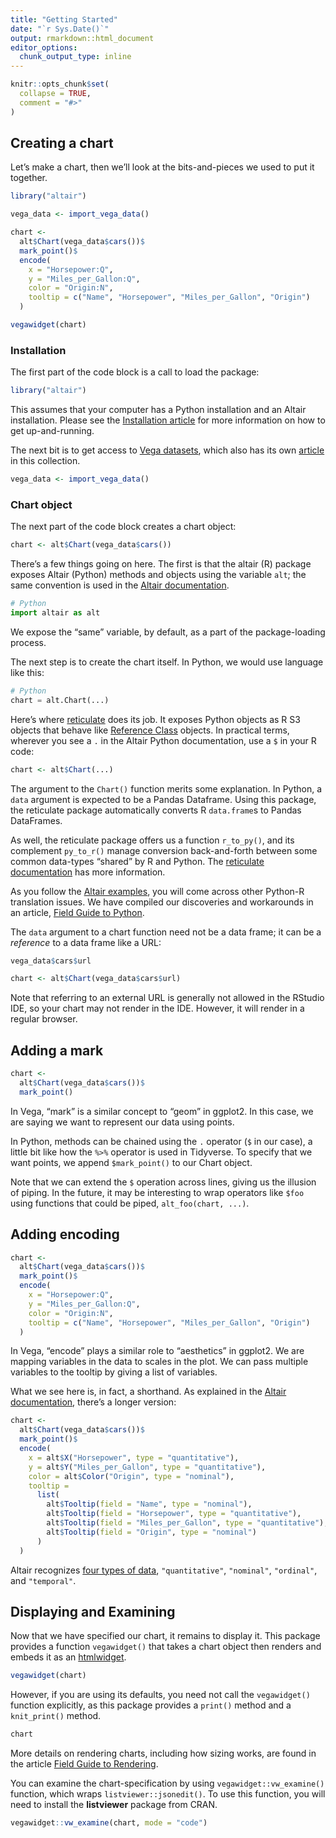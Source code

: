 ```yaml
---
title: "Getting Started"
date: "`r Sys.Date()`"
output: rmarkdown::html_document
editor_options: 
  chunk_output_type: inline
---
```


```r
knitr::opts_chunk$set(
  collapse = TRUE,
  comment = "#>"
)
```

## Creating a chart

Let's make a chart, then we'll look at the bits-and-pieces we used to put it together.

```r
library("altair")

vega_data <- import_vega_data()

chart <- 
  alt$Chart(vega_data$cars())$
  mark_point()$
  encode(
    x = "Horsepower:Q",
    y = "Miles_per_Gallon:Q",
    color = "Origin:N",
    tooltip = c("Name", "Horsepower", "Miles_per_Gallon", "Origin")
  )

vegawidget(chart)
```

### Installation

The first part of the code block is a call to load the package: 

```r
library("altair")
```

This assumes that your computer has a Python installation and an Altair installation. Please see the [Installation article](installation.html) for more information on how to get up-and-running.

The next bit is to get access to [Vega datasets](https://github.com/altair-viz/vega_datasets), which also has its own [article](vega-datasets.html) in this collection.

```r
vega_data <- import_vega_data()
```

### Chart object

The next part of the code block creates a chart object:

```r
chart <- alt$Chart(vega_data$cars())
```

There's a few things going on here. The first is that the altair (R) package exposes Altair (Python) methods and objects using the variable `alt`; the same convention is used in the [Altair documentation](https://altair-viz.github.io/getting_started/overview.html).

```python
# Python
import altair as alt
```

We expose the "same" variable, by default, as a part of the package-loading process. 

The next step is to create the chart itself. In Python, we would use language like this:

```python
# Python
chart = alt.Chart(...)
```

Here's where [reticulate](https://rstudio.github.io/reticulate/) does its job. It exposes Python objects as R S3 objects that behave like [Reference Class](http://adv-r.had.co.nz/OO-essentials.html#rc) objects. In practical terms, wherever you see a `.` in the Altair Python documentation, use a `$` in your R code:

```r
chart <- alt$Chart(...)
```

The argument to the `Chart()` function merits some explanation. In Python, a `data` argument is expected to be a Pandas Dataframe. Using this package, the reticulate package automatically converts R `data.frame`s to Pandas DataFrames.

As well, the reticulate package offers us a function `r_to_py()`, and its complement `py_to_r()` manage conversion back-and-forth between some common data-types "shared" by R and Python. The [reticulate documentation](https://rstudio.github.io/reticulate/index.html#type-conversions) has more information.

As you follow the [Altair examples](https://altair-viz.github.io/gallery/index.html), you will come across other Python-R translation issues. We have compiled our discoveries and workarounds in an article, [Field Guide to Python](field-guide-python.html).

The `data` argument to a chart function need not be a data frame; it can be a *reference* to a data frame like a URL:

```r
vega_data$cars$url

chart <- alt$Chart(vega_data$cars$url)
```

Note that referring to an external URL is generally not allowed in the RStudio IDE, so your chart may not render in the IDE. However, it will render in a regular browser.

## Adding a mark

```r
chart <- 
  alt$Chart(vega_data$cars())$
  mark_point()
```

In Vega, "mark" is a similar concept to "geom" in ggplot2. In this case, we are saying we want to represent our data using points.

In Python, methods can be chained using the `.` operator (`$` in our case), a little bit like how the `%>%` operator is used in Tidyverse. To specify that we want points, we append `$mark_point()` to our Chart object.

Note that we can extend the `$` operation across lines, giving us the illusion of piping. In the future, it may be interesting to wrap operators like `$foo` using functions that could be piped, `alt_foo(chart, ...)`.

## Adding encoding

```r
chart <- 
  alt$Chart(vega_data$cars())$
  mark_point()$
  encode(
    x = "Horsepower:Q",
    y = "Miles_per_Gallon:Q",
    color = "Origin:N",
    tooltip = c("Name", "Horsepower", "Miles_per_Gallon", "Origin")
  )
```

In Vega, "encode" plays a similar role to "aesthetics" in ggplot2. We are mapping variables in the data to scales in the plot. We can pass multiple variables to the tooltip by giving a list of variables.  

What we see here is, in fact, a shorthand. As explained in the [Altair documentation](https://altair-viz.github.io/user_guide/encoding.html#encoding-shorthands), there's a longer version:

```r
chart <- 
  alt$Chart(vega_data$cars())$
  mark_point()$
  encode(
    x = alt$X("Horsepower", type = "quantitative"),
    y = alt$Y("Miles_per_Gallon", type = "quantitative"),
    color = alt$Color("Origin", type = "nominal"),
    tooltip = 
      list(
        alt$Tooltip(field = "Name", type = "nominal"),
        alt$Tooltip(field = "Horsepower", type = "quantitative"),
        alt$Tooltip(field = "Miles_per_Gallon", type = "quantitative"),
        alt$Tooltip(field = "Origin", type = "nominal")
      )
  )
```

Altair recognizes [four types of data](https://altair-viz.github.io/user_guide/encoding.html#data-types), `"quantitative"`, `"nominal"`, `"ordinal"`, and `"temporal"`. 

## Displaying and Examining

Now that we have specified our chart, it remains to display it. This package provides a function `vegawidget()` that takes a chart object then renders and embeds it as an [htmlwidget](https://www.htmlwidgets.org).

```r
vegawidget(chart)
```

However, if you are using its defaults, you need not call the `vegawidget()` function explicitly, as this package provides a `print()` method and a `knit_print()` method. 

```r
chart
```

More details on rendering charts, including how sizing works, are found in the article [Field Guide to Rendering](field-guide-rendering.html).

You can examine the chart-specification by using `vegawidget::vw_examine()` function, which wraps `listviewer::jsonedit()`. To use this function, you will need to install the **listviewer** package from CRAN.

```r
vegawidget::vw_examine(chart, mode = "code")
```


